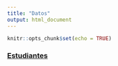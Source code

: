 ```yaml
---
title: "Datos"
output: html_document
---
```


```r
knitr::opts_chunk$set(echo = TRUE)
```


### [Estudiantes](https://didier-murillo.netlify.com/estudiantes)